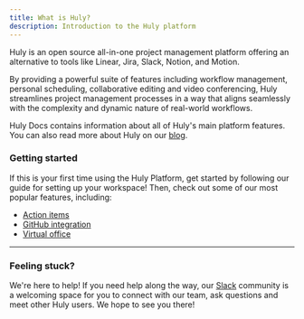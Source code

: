 ```yaml
---
title: What is Huly?
description: Introduction to the Huly platform
---
```



<YouTube id="LXz9acQJRRk" posterQuality="max" />

Huly is an open source all-in-one project management platform offering an alternative to tools like Linear, Jira, Slack, Notion, and Motion.

By providing a powerful suite of features including workflow management, personal scheduling, collaborative editing and video conferencing, Huly streamlines project management processes in a way that aligns seamlessly with the complexity and dynamic nature of real-world workflows.

Huly Docs contains information about all of Huly's main platform features. You can also read more about Huly on our <a href="https://huly.io/blog" target="_blank">blog</a>.

### Getting started

If this is your first time using the Huly Platform, get started by following our guide for setting up your workspace! Then, check out some of our most popular features, including:

- [Action items](/task-tracking/creating-action-items)
- [GitHub integration](/integrations/github)
- [Virtual office](/communication/virtual-office)

---

### Feeling stuck?

We're here to help! If you need help along the way, our <a href="https://huly.link/slack" target="_blank">Slack</a> community is a welcoming space for you to connect with our team, ask questions and meet other Huly users. We hope to see you there!

